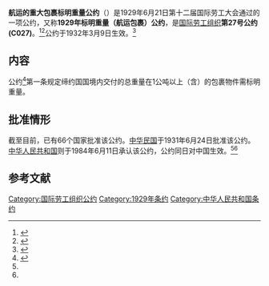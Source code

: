 {{Infobox treaty
|name=1929年标明重量（航运包裹）公约
|long_name=航运的重大包裹标明重量公约
|date_signed=1929年6月21日
|date_effective=1932年3月9日
|location_signed={{CHE}}[[日内瓦|日内瓦]]
|depositories=[[国际劳工局|国际劳工局]]局长
|languages=法语<br>
英语}}

'''航运的重大包裹标明重量公约'''（{{Lang-en|Marking of Weight (Packages Transported by Vessels) Convention}}）是1929年6月21日第十二届国际劳工大会通过的一项公约，又称'''1929年标明重量（航运包裹）公约'''，是[[国际劳工组织|国际劳工组织]]'''第27号公约(C027)'''。<ref name=":0">{{Cite web|title=中华人民共和国-条约数据库|url=http://treaty.mfa.gov.cn/Treaty/web/detail1.jsp?objid=1531876000886|accessdate=2020-11-24|work=treaty.mfa.gov.cn|archive-date=2020-11-22|archive-url=https://web.archive.org/web/20201122120920/http://treaty.mfa.gov.cn/Treaty/web/detail1.jsp?objid=1531876000886|dead-url=no}}</ref><ref>{{Cite web|title=Convention C027 - Marking of Weight (Packages Transported by Vessels) Convention, 1929 (No. 27)|url=https://www.ilo.org/dyn/normlex/en/f?p=NORMLEXPUB:12100:0::NO::P12100_INSTRUMENT_ID:312172|accessdate=2020-11-24|work=www.ilo.org|archive-date=2022-01-19|archive-url=https://web.archive.org/web/20220119150117/https://www.ilo.org/dyn/normlex/en/f?p=NORMLEXPUB:12100:0::NO::P12100_INSTRUMENT_ID:312172|dead-url=no}}</ref>公约于1932年3月9日生效。<ref name=":1">{{Cite web|title=Ratifications of ILO conventions: Ratifications by Convention|url=https://www.ilo.org/dyn/normlex/en/f?p=NORMLEXPUB:11300:0::NO::P11300_INSTRUMENT_ID:312172|accessdate=2020-11-25|work=www.ilo.org}}</ref>

== 内容 ==
公约<ref>{{Cite web|title=航运的重大包裹标明重量公约-中华人民共和国外交部文本|url=http://treaty.mfa.gov.cn/tykfiles/20180718/1531876000886.pdf|accessdate=|author=|date=|format=|publisher=|language=|archive-date=2020-11-11|archive-url=https://web.archive.org/web/20201111122001/http://treaty.mfa.gov.cn/tykfiles/20180718/1531876000886.pdf|dead-url=no}}</ref>第一条规定缔约国国境内交付的总重量在1公吨以上（含）的包裹物件需标明重量。

== 批准情形 ==
截至目前，已有66个国家批准该公约。[[中华民国|中华民国]]于1931年6月24日批准该公约。[[中华人民共和国|中华人民共和国]]则于1984年6月11日承认该公约，公约同日对中国生效。<ref name=":0" /><ref name=":1" />

== 参考文献 ==
[[Category:国际劳工组织公约|Category:国际劳工组织公约]]
[[Category:1929年条约|Category:1929年条约]]
[[Category:中华人民共和国条约|Category:中华人民共和国条约]]
<references />